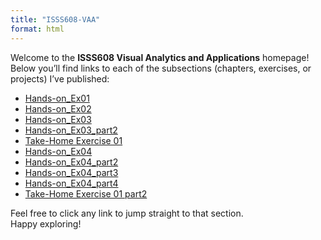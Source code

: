 ```yaml
---
title: "ISSS608-VAA"
format: html
---
```


Welcome to the **ISSS608 Visual Analytics and Applications** homepage!\
Below you’ll find links to each of the subsections (chapters, exercises, or projects) I’ve published:

-   [Hands-on_Ex01](Hands-on_Ex\Hands-on_Ex01\Hands-on_Ex01.qmd)
-   [Hands-on_Ex02](Hands-on_Ex\Hands-on_Ex02\Hands-on_Ex02.qmd)
-   [Hands-on_Ex03](Hands-on_Ex\Hands-on_Ex03\Hands-on_Ex03.qmd)
-   [Hands-on_Ex03_part2](Hands-on_Ex\Hands-on_Ex03_part2\Hands-on_Ex03_part2.qmd)
-   [Take-Home Exercise 01](Take_Home_Exercise\Take_Home_Exercise01\Take_Home_Exercise01.qmd)
-   [Hands-on_Ex04](Hands-on_Ex\Hands-on_Ex04\Hands-on_Ex04.qmd)
-   [Hands-on_Ex04_part2](Hands-on_Ex\Hands-on_Ex04_part2\Hands-on_Ex04_part2.qmd)
-   [Hands-on_Ex04_part3](Hands-on_Ex\Hands-on_Ex04_part3\Hands-on_Ex04_part3.qmd)
-   [Hands-on_Ex04_part4](Hands-on_Ex\Hands-on_Ex04_part4\Hands-on_Ex04_part4.qmd)
-   [Take-Home Exercise 01 part2](Take_Home_Exercise\Take_Home_Exercise01_part2\Take_Home_Exercise01_part2.qmd)

Feel free to click any link to jump straight to that section.\
Happy exploring!

